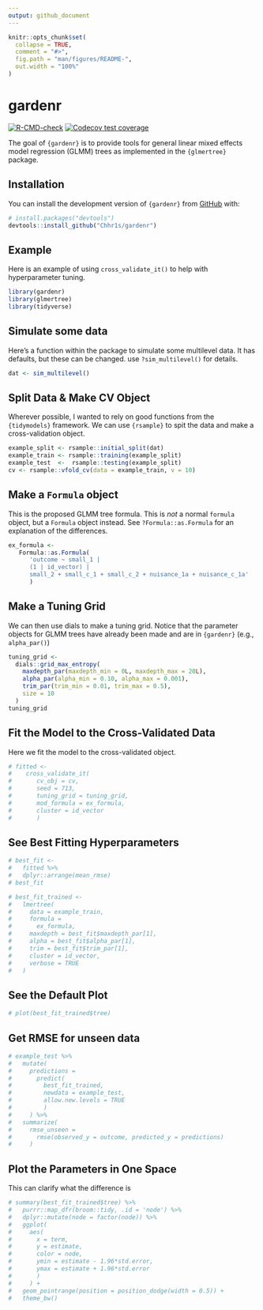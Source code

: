 ```yaml
---
output: github_document
---
```


<!-- README.md is generated from README.Rmd. Please edit that file -->

```r
knitr::opts_chunk$set(
  collapse = TRUE,
  comment = "#>",
  fig.path = "man/figures/README-",
  out.width = "100%"
)
```

# gardenr

<!-- badges: start -->
[![R-CMD-check](https://github.com/Chhr1s/gardenr/workflows/R-CMD-check/badge.svg)](https://github.com/Chhr1s/gardenr/actions)
[![Codecov test coverage](https://codecov.io/gh/Chhr1s/gardenr/branch/main/graph/badge.svg)](https://app.codecov.io/gh/Chhr1s/gardenr?branch=main)
<!-- badges: end -->

The goal of `{gardenr}` is to provide tools for general linear mixed effects model regression (GLMM) trees as implemented in the `{glmertree}` package.

## Installation

You can install the development version of `{gardenr}` from [GitHub](https://github.com/) with:

``` r
# install.packages("devtools")
devtools::install_github("Chhr1s/gardenr")
```

## Example

Here is an example of using `cross_validate_it()` to help with hyperparameter tuning. 

```r
library(gardenr)
library(glmertree)
library(tidyverse)
```

## Simulate some data

Here's a function within the package to simulate some multilevel data. It has defaults, but these can be changed. use `?sim_multilevel()` for details.

```r
dat <- sim_multilevel()
```

## Split Data & Make CV Object

Wherever possible, I wanted to rely on good functions from the `{tidymodels}` framework. We can use `{rsample}` to spit the data and make a cross-validation object. 

```r
example_split <- rsample::initial_split(dat)
example_train <- rsample::training(example_split)
example_test  <-  rsample::testing(example_split)
cv <- rsample::vfold_cv(data = example_train, v = 10)
```

## Make a `Formula` object

This is the proposed GLMM tree formula. This is *not* a normal `formula` object, but a `Formula` object instead. See `?Formula::as.Formula` for an explanation of the differences.

```r
ex_formula <-
   Formula::as.Formula(
      'outcome ~ small_1 |
      (1 | id_vector) |
      small_2 + small_c_1 + small_c_2 + nuisance_1a + nuisance_c_1a'
      )

```

## Make a Tuning Grid

We can then use dials to make a tuning grid. Notice that the parameter objects for GLMM trees have already been made and are in `{gardenr}` (e.g., `alpha_par()`)

```r
tuning_grid <-
  dials::grid_max_entropy(
    maxdepth_par(maxdepth_min = 0L, maxdepth_max = 20L),
    alpha_par(alpha_min = 0.10, alpha_max = 0.001),
    trim_par(trim_min = 0.01, trim_max = 0.5),
    size = 10
  )
tuning_grid
```

## Fit the Model to the Cross-Validated Data

Here we fit the model to the cross-validated object.

```r
# fitted <-
#    cross_validate_it(
#       cv_obj = cv,
#       seed = 713,
#       tuning_grid = tuning_grid,
#       mod_formula = ex_formula, 
#       cluster = id_vector
#       )
```

## See Best Fitting Hyperparameters

```r
# best_fit <- 
#   fitted %>% 
#   dplyr::arrange(mean_rmse) 
# best_fit
```

```r
# best_fit_trained <- 
#   lmertree(
#     data = example_train, 
#     formula = 
#       ex_formula, 
#     maxdepth = best_fit$maxdepth_par[1], 
#     alpha = best_fit$alpha_par[1],
#     trim = best_fit$trim_par[1], 
#     cluster = id_vector,
#     verbose = TRUE
#   )
```

## See the Default Plot

```r
# plot(best_fit_trained$tree)
```

## Get RMSE for unseen data

```r
# example_test %>% 
#   mutate(
#     predictions =
#       predict(
#         best_fit_trained, 
#         newdata = example_test, 
#         allow.new.levels = TRUE
#         )
#     ) %>% 
#   summarize(
#     rmse_unseen = 
#       rmse(observed_y = outcome, predicted_y = predictions)
#     )
```

## Plot the Parameters in One Space

This can clarify what the difference is 

```r
# summary(best_fit_trained$tree) %>%
#   purrr::map_dfr(broom::tidy, .id = 'node') %>% 
#   dplyr::mutate(node = factor(node)) %>% 
#   ggplot(
#     aes(
#       x = term, 
#       y = estimate, 
#       color = node,
#       ymin = estimate - 1.96*std.error, 
#       ymax = estimate + 1.96*std.error
#       )
#     ) + 
#   geom_pointrange(position = position_dodge(width = 0.5)) +
#   theme_bw()
```

